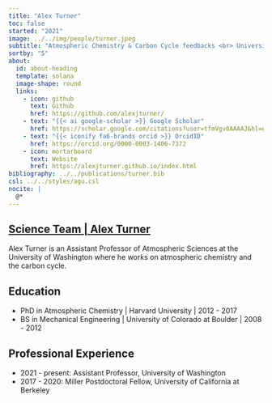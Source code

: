 ```yaml
---
title: "Alex Turner"
toc: false
started: "2021"
image: ../../img/people/turner.jpeg
subtitle: "Atmospheric Chemistry & Carbon Cycle feedbacks <br> University of Washington"
sortby: "5"
about:
  id: about-heading
  template: solana
  image-shape: round
  links:
    - icon: github
      text: Github
      href: https://github.com/alexjturner/
    - text: "{{< ai google-scholar >}} Google Scholar"
      href: https://scholar.google.com/citations?user=tfmVgv0AAAAJ&hl=en
    - text: "{{< iconify fa6-brands orcid >}} OrcidID"
      href: https://orcid.org/0000-0003-1406-7372
    - icon: mortarboard
      text: Website
      href: https://alexjturner.github.io/index.html
bibliography: ../../publications/turner.bib
csl: ../../styles/agu.csl
nocite: |
  @*
---
```



::::: {.container} 

::: {.listing-header}
## [**Science Team** | **Alex Turner**](../../team.qmd#science-team)
::::

:::: {#about-heading}
::: {.about-section} 
Alex Turner is an Assistant Professor of Atmospheric Sciences at the University of Washington where he works on atmospheric chemistry and the carbon cycle.

## Education

- [PhD in Atmospheric Chemistry]{.fw-bold} | Harvard University | 2012 - 2017
- [BS in Mechanical Engineering]{.fw-bold} | University of Colorado at Boulder  | 2008 - 2012  

## Professional Experience

- [2021 - present:]{.fw-bold} Assistant Professor,  University of Washington 
- [2017 - 2020:]{.fw-bold}   Miller Postdoctoral Fellow, University of California at Berkeley

:::
::::
:::::
